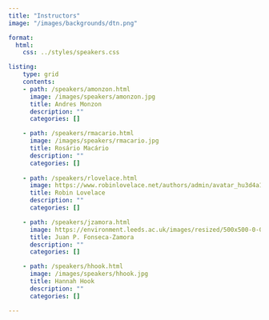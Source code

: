```yaml
---
title: "Instructors"
image: "/images/backgrounds/dtn.png"

format:
  html:
    css: ../styles/speakers.css

listing:
    type: grid
    contents:
    - path: /speakers/amonzon.html
      image: /images/speakers/amonzon.jpg
      title: Andres Monzon
      description: ""
      categories: []

    - path: /speakers/rmacario.html
      image: /images/speakers/rmacario.jpg
      title: Rosário Macário
      description: ""
      categories: []
      
    - path: /speakers/rlovelace.html
      image: https://www.robinlovelace.net/authors/admin/avatar_hu3d4a1b50dc18344f3cdc14860b8b07f2_85545_270x270_fill_q75_lanczos_center.jpg
      title: Robin Lovelace
      description: ""
      categories: []

    - path: /speakers/jzamora.html
      image: https://environment.leeds.ac.uk/images/resized/500x500-0-0-1-80-Untitled_design__13__1.png
      title: Juan P. Fonseca-Zamora
      description: ""
      categories: []

    - path: /speakers/hhook.html
      image: /images/speakers/hhook.jpg
      title: Hannah Hook
      description: ""
      categories: []

---
```

